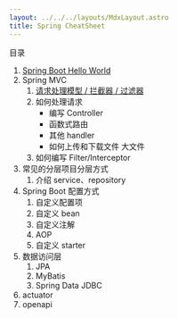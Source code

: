 ```yaml
---
layout: ../../../layouts/MdxLayout.astro
title: Spring CheatSheet
---
```


目录

1. [Spring Boot Hello World](./spring/hello-world)
2. Spring MVC
   1. [请求处理模型 / 拦截器 / 过滤器](./spring/mvc-request-handling-model)
   2. 如何处理请求
      - 编写 Controller
      - 函数式路由
      - 其他 handler
      - 如何上传和下载文件 大文件
   3. 如何编写 Filter/Interceptor
4. 常见的分层项目分层方式
   1. 介绍 service、repository
5. Spring Boot 配置方式
   1. 自定义配置项
   2. 自定义 bean
   3. 自定义注解
   4. AOP
   5. 自定义 starter
6. 数据访问层
   1. JPA
   2. MyBatis
   3. Spring Data JDBC
7. actuator
8. openapi